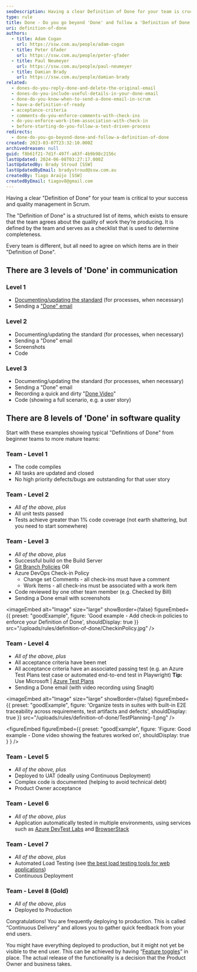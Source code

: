 ```yaml
---
seoDescription: Having a clear Definition of Done for your team is crucial to ensure quality management and success in Scrum.
type: rule
title: Done - Do you go beyond 'Done' and follow a 'Definition of Done'?
uri: definition-of-done
authors:
  - title: Adam Cogan
    url: https://ssw.com.au/people/adam-cogan
  - title: Peter Gfader
    url: https://ssw.com.au/people/peter-gfader
  - title: Paul Neumeyer
    url: https://ssw.com.au/people/paul-neumeyer
  - title: Damian Brady
    url: https://ssw.com.au/people/damian-brady
related:
  - dones-do-you-reply-done-and-delete-the-original-email
  - dones-do-you-include-useful-details-in-your-done-email
  - done-do-you-know-when-to-send-a-done-email-in-scrum
  - have-a-definition-of-ready
  - acceptance-criteria
  - comments-do-you-enforce-comments-with-check-ins
  - do-you-enforce-work-item-association-with-check-in
  - before-starting-do-you-follow-a-test-driven-process
redirects:
  - done-do-you-go-beyond-done-and-follow-a-definition-of-done
created: 2023-03-07T23:32:10.000Z
archivedreason: null
guid: f8b61f21-7d1f-497f-a63f-4b9b98c2156c
lastUpdated: 2024-06-08T03:27:17.000Z
lastUpdatedBy: Brady Stroud [SSW]
lastUpdatedByEmail: bradystroud@ssw.com.au
createdBy: Tiago Araújo [SSW]
createdByEmail: tiagov8@gmail.com
---
```


Having a clear "Definition of Done" for your team is critical to your success and quality management in Scrum.

The "Definition of Done" is a structured list of items, which exists to ensure that the team agrees about the quality of work they’re producing. It is defined by the team and serves as a checklist that is used to determine completeness.

Every team is different, but all need to agree on which items are in their "Definition of Done".
## There are 3 levels of 'Done' in communication

### Level 1

- [Documenting/updating the standard](/document-the-job) (for processes, when necessary)
- Sending a ["Done" email](/dones-do-you-reply-done-and-delete-the-original-email)

### Level 2

- Documenting/updating the standard (for processes, when necessary)
- Sending a "Done" email
- Screenshots
- Code

### Level 3

- Documenting/updating the standard (for processes, when necessary)
- Sending a "Done" email
- Recording a quick and dirty "[Done Video](/record-a-quick-and-dirty-done-video)"
- Code (showing a full scenario, e.g. a user story)

## There are 8 levels of 'Done' in software quality

Start with these examples showing typical "Definitions of Done" from beginner teams to more mature teams:

### Team - Level 1

- The code compiles
- All tasks are updated and closed
- No high priority defects/bugs are outstanding for that user story

### Team - Level 2

- _All of the above, plus_
- All unit tests passed
- Tests achieve greater than 1% code coverage (not earth shattering, but you need to start somewhere)

### Team - Level 3

- _All of the above, plus_
- Successful build on the Build Server
- [Git Branch Policies](/protect-your-master-branch) OR
- Azure DevOps Check-in Policy
  - Change set Comments - all check-ins must have a comment
  - Work Items - all check-ins must be associated with a work item
- Code reviewed by one other team member (e.g. Checked by Bill)
- Sending a Done email with screenshots

<imageEmbed
  alt="Image"
  size="large"
  showBorder={false}
  figureEmbed={{
    preset: "goodExample",
    figure: 'Good example - Add check-in policies to enforce your Definition of Done',
    shouldDisplay: true
  }}
  src="/uploads/rules/definition-of-done/CheckinPolicy.jpg"
/>

### Team - Level 4

- _All of the above, plus_
- All acceptance criteria have been met
- All acceptance criteria have an associated passing test (e.g. an Azure Test Plans test case or automated end-to-end test in Playwright)
  **Tip:** Use Microsoft | [Azure Test Plans](https://docs.microsoft.com/en-us/azure/devops/organizations/billing/buy-access-tfs-test-hub?view=azure-devops-2020#buy-monthly-access-to-azure-test-plans)
- Sending a Done email (with video recording using SnagIt)

<imageEmbed
  alt="Image"
  size="large"
  showBorder={false}
  figureEmbed={{
    preset: "goodExample",
    figure: 'Organize tests in suites with built-in E2E traceability across requirements, test artifacts and defects',
    shouldDisplay: true
  }}
  src="/uploads/rules/definition-of-done/TestPlanning-1.png"
/>

<youtubeEmbed url="https://www.youtube.com/embed/JJCgP7XcpNA" description="" />

<figureEmbed figureEmbed={{
  preset: "goodExample",
  figure: 'Figure: Good example - Done video showing the features worked on',
  shouldDisplay: true
} } />


### Team - Level 5

- _All of the above, plus_
- Deployed to UAT (ideally using Continuous Deployment)
- Complex code is documented (helping to avoid technical debt)
- Product Owner acceptance

### Team - Level 6

- _All of the above, plus_
- Application automatically tested in multiple environments, using services such as [Azure DevTest Labs](https://docs.microsoft.com/en-us/azure/devtest-labs/devtest-lab-overview) and [BrowserStack](https://www.browserstack.com/)

### Team - Level 7

- _All of the above, plus_
- Automated Load Testing (see [the best load testing tools for web applications](/the-best-load-testing-tools-for-web-applications))
- Continuous Deployment

### Team - Level 8 (Gold)

- _All of the above, plus_
- Deployed to Production

Congratulations! You are frequently deploying to production. This is called “Continuous Delivery” and allows you to gather quick feedback from your end users.

You might have everything deployed to production, but it might not yet be visible to the end user. This can be achieved by having “[Feature toggles](https://martinfowler.com/bliki/FeatureToggle.html)” in place. The actual release of the functionality is a decision that the Product Owner and business takes.
